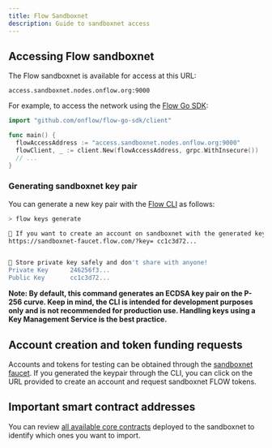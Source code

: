```yaml
---
title: Flow Sandboxnet
description: Guide to sandboxnet access
---
```


## Accessing Flow sandboxnet

The Flow sandboxnet is available for access at this URL:

```
access.sandboxnet.nodes.onflow.org:9000
```

For example, to access the network using the [Flow Go SDK](https://github.com/onflow/flow-go-sdk):

```go
import "github.com/onflow/flow-go-sdk/client"

func main() {
  flowAccessAddress := "access.sandboxnet.nodes.onflow.org:9000"
  flowClient, _ := client.New(flowAccessAddress, grpc.WithInsecure())
  // ...
}
```

### Generating sandboxnet key pair

You can generate a new key pair with the [Flow CLI](https://github.com/onflow/flow-cli) as follows:

```sh
> flow keys generate

🙏 If you want to create an account on sandboxnet with the generated keys use this link:
https://sandboxnet-faucet.flow.com/?key= cc1c3d72...


🔴️ Store private key safely and don't share with anyone!
Private Key      246256f3...
Public Key       cc1c3d72...
```

**Note: By default, this command generates an ECDSA key pair on the P-256 curve. Keep in mind, the CLI is intended for development purposes only and is not recommended for production use. Handling keys using a Key Management Service is the best practice.**

## Account creation and token funding requests

Accounts and tokens for testing can be obtained through the [sandboxnet faucet](https://sandboxnet-faucet.flow.com). If you generated the keypair through the CLI, you can click on the URL provided to create an account and request sandboxnet FLOW tokens.

## Important smart contract addresses

You can review [all available core contracts](/core-contracts/) deployed to the sandboxnet to identify which ones you want to import.
